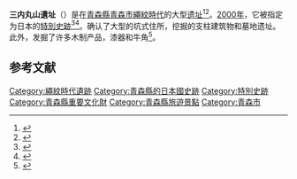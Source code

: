 {{Infobox ancient site 
| name           = 三内丸山遺址
| native_name    = 三内丸山遺跡
| native_name_lang = ja
| image          = 140913 Sannai-Maruyama site Aomori Japan01bs6bs6.jpg
| image_size     = 
| alt            = 
| caption        = 
| map_type        = 
| map_alt           =
| relief               = 1
| map_caption    = 
| map_size       = 250px
| altitude_m     =  
| altitude_ref   = 
| coordinates    = {{coord|40|48|37|N|140|41|51|E|type:landmark|display=inline, title}}
| map_dot_label  =
| location       = [[青森縣|青森縣]][[青森市|青森市]]
| region         = {{JPN}} [[东北地方|东北地方]]
| type           = 
| part_of        = 
| length         =
| width          = 
| area           = {{convert|40|ha|m2 acre}}
| volume         = 
| diameter       = 
| circumference  = 
| height         = 
| built          = 
| abandoned      = 
| epochs         = [[繩紋時代|繩紋時代]]
| cultures       = 
| discovered     = 
| excavations    = 1953年-1967年 / 1976年-1987年
| archaeologists =
| condition      = 
| ownership      =
| management     = 
| public_access  = 
| other_designation =
| website        = [https://sannaimaruyama.pref.aomori.jp/chinese/ 三内丸山遺址]
| architectural_styles =
| architectural_details =
| notes    = 
}}
'''三内丸山遺址'''（{{jpn|j=三内丸山遺跡|hg=さんないまるやまいせき}}）是在[[青森縣|青森縣]][[青森市|青森市]][[繩紋時代|繩紋時代]]的大型[[遗址|遗址]]<ref>{{Cite web |url=https://sannaimaruyama.pref.aomori.jp/about/iseki/ |title=三内丸山遺跡について |access-date=2020-12-29 |archive-date=2022-01-13 |archive-url=https://web.archive.org/web/20220113162609/https://sannaimaruyama.pref.aomori.jp/about/iseki/ |dead-url=no }}</ref><ref>{{Cite web|url=https://www.city.aomori.aomori.jp/bunkazai/bunka-sports-kanko/bunka/bunka-geijutsu/inishie/shinai-iseki/03/01.html|title=特別史跡 三内丸山遺跡|accessdate=2020-12-29|author=青森市|archive-date=2021-03-18|archive-url=https://web.archive.org/web/20210318142847/https://www.city.aomori.aomori.jp/bunkazai/bunka-sports-kanko/bunka/bunka-geijutsu/inishie/shinai-iseki/03/01.html|dead-url=no}}</ref>。[[2000年|2000年]]，它被指定为日本的[[特別史跡|特別史跡]]<ref>{{Cite web|url=https://jomon-japan.jp/jomon-sites/sannai-maruyama/|title=特別史跡 三内丸山遺跡 [さんないまるやま いせき]|accessdate=2020-12-29|language=JA|archive-date=2020-11-13|archive-url=https://web.archive.org/web/20201113014805/https://jomon-japan.jp/jomon-sites/sannai-maruyama/|dead-url=no}}</ref><ref>{{Cite web|url=https://bunka.nii.ac.jp/heritages/detail/200926|title=三内丸山遺跡|publisher=文化庁|author=文化遺産オンライン|language=JA|access-date=2020-12-29|archive-date=2021-05-13|archive-url=https://web.archive.org/web/20210513162409/https://bunka.nii.ac.jp/heritages/detail/200926|dead-url=no}}</ref>。确认了大型的坑式住所，挖掘的支柱建筑物和墓地遗址。此外，发掘了许多木制产品，漆器和牛角<ref>{{Cite web|url=https://kunishitei.bunka.go.jp/heritage/detail/401/108|title=三内丸山遺跡|publisher=国指定文化財等データベース|author=文化庁|language=JA|access-date=2020-12-29|archive-date=2021-07-28|archive-url=https://web.archive.org/web/20210728050853/https://kunishitei.bunka.go.jp/heritage/detail/401/108|dead-url=no}}</ref>。

==参考文献==
{{Reflist}}
{{Japan-hist-stub}}
{{Authority control}}
[[Category:繩紋時代遺跡|Category:繩紋時代遺跡]]
[[Category:青森縣的日本國史跡|Category:青森縣的日本國史跡]]
[[Category:特別史跡|Category:特別史跡]]
[[Category:青森縣重要文化財|Category:青森縣重要文化財]]
[[Category:青森縣旅遊景點|Category:青森縣旅遊景點]]
[[Category:青森市|Category:青森市]]